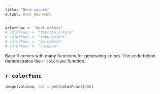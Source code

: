 ```yaml
---
title: "More colors"
output: html_document
---
```


```r

colorFunc <- "heat.colors"
# colorFunc <- "terrain.colors"
# colorFunc <- "topo.colors"
# colorFunc <- "cm.colors"
# colorFunc <- "rainbow"
```

Base R comes with many functions for generating colors. The code below demonstrates the `r colorFunc` function.

## `r colorFunc`

```r
image(volcano, col = get(colorFunc)(200)
```
